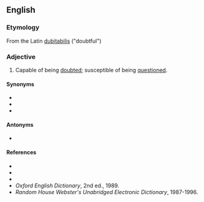 ==English==

===Etymology===
From the Latin [[dubitabilis]] ("doubtful")

===Adjective===
{{en-adj}}

# Capable of being [[doubt]]ed; susceptible of being [[question]]ed.

====Synonyms====
* {{l|en|doubtable}}
* {{l|en|doubtful}}
* {{l|en|uncertain}}

====Antonyms====
* {{l|en|indubitable}}

====References====
* {{R:Webster 1828}}
* {{R:Webster 1913}}
* {{R:Dictionary.com}}
* ''Oxford English Dictionary'', 2nd ed., 1989.
* ''Random House Webster's Unabridged Electronic Dictionary'', 1987-1996.